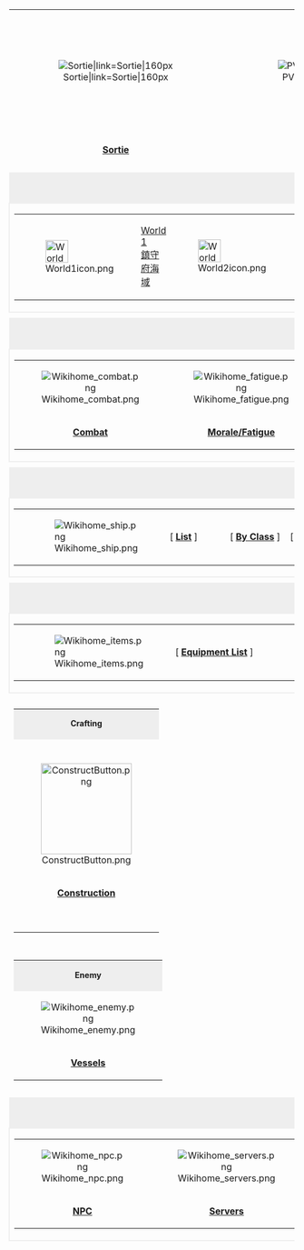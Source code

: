 {| class="mobile-hide" border="0" cellpadding="0" cellspacing="0"
|-
| style="width:180px; text-align:center;" |[[File:Sortie.png|Sortie|link=Sortie|160px]]
| style="width:180px; text-align:center;" |[[File:PVP.png|PVP|link=Exercises_(PvP)|160px]]
| style="width:180px; text-align:center;" |[[File:Expedition.png|Expedition|link=Expedition|160px]]
| style="width:180px; text-align:center;" |[[File:Wiki_home_quest_5.png|link=Quests|160px]]
|-
| style="width:180px; text-align:center;" |'''[[Sortie]]'''
| style="width:180px; text-align:center;" |'''[[Exercises_(PvP)|Exercises (PVP)]]'''
| style="width:180px; text-align:center;" |'''[[Expedition]]'''
| style="width:180px; text-align:center;" |'''[[Quests]]'''
|-
| colspan="4" style="height:10px;" |
|-
| colspan="4" style="height:20px; line-height:20px; background:#eee; font-size:14px; font-weight:bold; text-align:center;" |Sortie Worlds
|-
| colspan="4" style="height:50px; border:2px solid #eee;" |
{| style="line-height:14px; font-size:12px;" class="mobile-hide" border="0" cellpadding="0" cellspacing="0"
|-
| style="width:42px; text-align:left; padding:0px 0px 0px 15px;" |[[File:World1icon.png|40px|link=World 1]]
| style="width:73px; text-align:left;" |[[World 1|World 1<br />鎮守府海域]]
| style="width:42px; text-align:left;" |[[File:World2icon.png|40px|link=World 2]]
| style="width:84px; text-align:left;" |[[World 2|World 2<br />南西諸島海域]]
| style="width:42px; text-align:left;" |[[File:World3icon.png|40px|link=World 3]]
| style="width:73px; text-align:left;" |[[World 3|World 3<br />北方海域]]
| style="width:42px; text-align:left;" |[[File:World4icon.png|40px|link=World 4]]
| style="width:73px; text-align:left;" |[[World 4|World 4<br />西方海域]]
| style="width:42px; text-align:left;" |[[File:World5icon.png|40px|link=World 5]]
| style="width:73px; text-align:left;" |[[World 5|World 5<br />南方海域]]
| style="width:42px; text-align:left;" |[[File:World6icon.png|40px|link=World 6]]
| style="width:73px; text-align:left;" |[[World 6|World 6<br />中部海域]]
|}
|-
| colspan="4" style="height:10px;" |
|-
| colspan="4" style="height:20px; line-height:20px; background:#eee; font-size:14px; font-weight:bold; text-align:center;" |Game Mechanics
|-
| colspan="4" style="border:2px solid #eee;" |
{| style="line-height:14px; font-size:12px;" class="mobile-hide" border="0" cellpadding="0" cellspacing="0"
| style="width:176px; height:60px; text-align:center;" |[[File:Wikihome_combat.png|link=Combat]]
| style="width:176px; height:60px; text-align:center;" |[[File:Wikihome_fatigue.png|link=Morale/Fatigue]]
| style="width:12px;" |
| style="width:176px; height:60px; text-align:center;" |[[File:Wikihome_docking.png|link=Docking]]
| style="width:176px; height:60px; text-align:center;" |[[File:Wikihome_exprank.png|link=Experience and Rank]]
|-
| style="width:176px; height:20px; text-align:center;" valign="top" |'''[[Combat]]'''
| style="width:176px; height:20px; text-align:center;" valign="top" |'''[[Morale/Fatigue]]'''
| style="width:12px;" |
| style="width:176px; height:20px; text-align:center;" valign="top" |'''[[Docking|Docking/Repairs]]'''
| style="width:176px; height:20px; text-align:center;" valign="top" |'''[[Experience and Rank|Experience &amp; Rank]]'''
|}
|-
| colspan="4" style="height:10px;" |
|-
| colspan="4" style="height:20px; line-height:20px; background:#eee; font-size:14px; font-weight:bold; text-align:center;" |Ships
|-
| colspan="4" style="height:30px; line-height:30px; font-size:14px; text-align:center; border:2px solid #eee;" |
{| style="height:60px; line-height:60px; font-size:14px;" class="mobile-hide" border="0" cellpadding="0" cellspacing="0"
| style="width:8px;" |
| style="width:100px;" |[[File:Wikihome_ship.png|link=Ship]]
| style="width:90px;" |[ '''[[Ship|List]]''' ]
| style="width:90px;" |[ '''[[Ship_Class|By Class]]''' ]
| style="width:100px;" |[ '''[[Ship_List_(Image)|Images]]''' ]
| style="width:120px;" |[ '''[[Ship_list|Starting Stats]]''' ]
| style="width:110px;" |[ '''[[Drop_List|Drop List]]''' ]
| style="width:90px;" |[ '''[[Marriage]]''' ]
| style="width:8px;" |
|}
|-
| colspan="4" style="height:10px;" |
|-
| colspan="4" style="height:20px; line-height:20px; background:#eee; font-size:14px; font-weight:bold; text-align:center;" |Items and Equipment
|-
| colspan="4" style="height:30px; line-height:30px; font-size:14px; text-align:center; border:2px solid #eee;" |
{| style="height:60px; line-height:60px; font-size:14px;" class="mobile-hide" border="0" cellpadding="0" cellspacing="0"
| style="width:8px;" |
| style="width:100px;" |[[File:Wikihome_items.png|link=Equipment]]
| style="width:200px;" |[ '''[[Equipment|Equipment List]]''' ]
| style="width:200px;" |[ '''[[Equipment_List_(Image)|By Images]]''' ]
| style="width:200px;" |[ '''[[Equipment_Ranking|By Type / Ranking]]''' ]
| style="width:8px;" |
|}
|-
| colspan="4" style="height:10px;" |
|-
| colspan="2" |
{| style="line-height:14px; font-size:12px; border:2px solid #eee; margin:0px 4px 0px 0px; width: 356px;" class="mobile-hide" border="0" cellpadding="0" cellspacing="0"
|-
| colspan="2" style="height:20px; line-height:20px; background:#eee; font-size:14px; font-weight:bold; text-align:center;" |Crafting
|-
| colspan="2" style="height:24px;" |
|-
| style="width:176px; height:70px; text-align:center;" |[[File:ConstructButton.png|160px|link=Construction]]
| style="width:176px; height:70px; text-align:center;" |[[File:DevelopButton.png|160px|link=Development]]
|-
| style="width:176px; height:20px; text-align:center;" valign="top" |'''[[Construction]]'''
| style="width:176px; height:20px; text-align:center;" valign="top" |'''[[Development]]'''
|-
| style="width:176px; height:40px; text-align:center;" valign="top" |
| style="width:176px; height:46px; text-align:center;" valign="top" |[[List_of_development_recipes_by_item|Additional Recipes]]
|}
| colspan="2" |
{| style="line-height:14px; font-size:12px; border:2px solid #eee; margin:0px 0px 0px 4px; width: 356px;" class="mobile-hide" border="0" cellpadding="0" cellspacing="0"
|-
| colspan="2" style="height:20px; line-height:20px; background:#eee; font-size:14px; font-weight:bold; text-align:center;" |Upgrading
|-
| style="width:176px; height:70px; text-align:center;" |[[File:Modernization.png|link=Modernization]]
| style="width:176px; height:70px; text-align:center;" |[[File:TitlePageRemodel.png|link=Remodel]]
|-
| style="width:176px; height:30px; text-align:center;" valign="top" |'''[[Modernization]]''' (Merging)
| style="width:176px; height:30px; text-align:center;" valign="top" |'''[[Remodel]]'''
|-
| colspan="2" style="height:60px; width:352px; padding:0px 0px 0px 0px; text-align:center;" | [[File:Akashi_frontpage_newer.png|link=Akashi's Improvement Arsenal]]
|}
|-
| colspan="4" style="height:10px;" |
|-
| colspan="2" |
{| style="line-height:14px; font-size:12px; border:2px solid #eee; margin:0px 4px 0px 0px; width: 356px;" class="mobile-hide" border="0" cellpadding="0" cellspacing="0"
|-
| colspan="2" style="height:20px; line-height:20px; background:#eee; font-size:14px; font-weight:bold; text-align:center;" |Enemy
|-
| style="width:176px; height:60px; text-align:center;" |[[File:Wikihome_enemy.png|link=Enemy_vessel]]
| style="width:176px; height:60px; text-align:center;" |[[File:Wikihome_abyssitems.png|link=List_of_equipment_used_by_the_enemy]]
|-
| style="width:176px; height:20px; text-align:center;" valign="top" |'''[[Enemy_vessel|Vessels]]'''
| style="width:176px; height:20px; text-align:center;" valign="top" |'''[[List_of_equipment_used_by_the_enemy|Equipment]]'''
|}
| colspan="2" |
{| style="line-height:14px; font-size:12px; border:2px solid #eee; margin:0px 0px 0px 4px; width: 356px;" class="mobile-hide" border="0" cellpadding="0" cellspacing="0"
|-
| colspan="2" style="height:20px; line-height:20px; background:#eee; font-size:14px; font-weight:bold; text-align:center;" |Shop
|-
| style="width:176px; height:60px; text-align:center;" |[[File:Wikihome_shop.png|link=Shop]]
| style="width:176px; height:60px; text-align:center;" |[[File:Wikihome_furniture.png|link=Furniture]]
|-
| style="width:176px; height:20px; text-align:center;" valign="top" |'''[[Shop]]'''
| style="width:176px; height:20px; text-align:center;" valign="top" |'''[[Furniture]]'''
|}
|-
| colspan="4" style="height:10px;" |
|-
| colspan="4" style="height:20px; line-height:20px; background:#eee; font-size:14px; font-weight:bold; text-align:center;" |Other
|-
| colspan="4" style="border:2px solid #eee;" |
{| style="line-height:14px; font-size:12px;" class="mobile-hide" border="0" cellpadding="0" cellspacing="0"
| style="width:176px; height:60px; text-align:center;" |[[File:Wikihome_npc.png|link=NPC]]
| style="width:176px; height:60px; text-align:center;" |[[File:Wikihome_servers.png|link=Servers]]
| style="width:12px;" |
| style="width:176px; height:60px; text-align:center;" |[[File:Wikihome_easter.png|link=Easter Eggs]]
| style="width:176px; height:60px; text-align:center;" |[[File:Wikihome_print.png|link=Merchandise]]
|-
| style="width:176px; height:20px; text-align:center;" valign="top" |'''[[NPC]]'''
| style="width:176px; height:20px; text-align:center;" valign="top" |'''[[Servers]]'''
| style="width:12px;" |
| style="width:176px; height:20px; text-align:center;" valign="top" |'''[[Easter Eggs]]'''
| style="width:176px; height:20px; text-align:center;" valign="top" |'''[[Merchandise]]'''
|}
|}